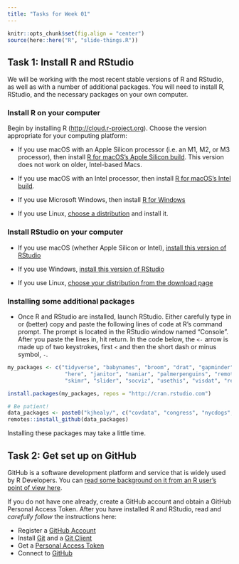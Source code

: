 ```yaml
---
title: "Tasks for Week 01"
---
```


```r
knitr::opts_chunk$set(fig.align = "center")
source(here::here("R", "slide-things.R"))
```

## Task 1: Install R and RStudio

We will be working with the most recent stable versions of R and RStudio, as well as with a number of additional packages. You will need to install R, RStudio, and the necessary packages on your own computer. 

### Install R on your computer

Begin by installing R (<http://cloud.r-project.org>). Choose the version appropriate for your computing platform: 


- If you use macOS with an Apple Silicon processor (i.e. an M1, M2, or M3 processor), then install [R for macOS's Apple Silicon build](https://cran.r-project.org/bin/macosx/big-sur-arm64/base/R-4.4.1-arm64.pkg). This version does not work on older, Intel-based Macs.

- If you use macOS with an Intel processor, then install [R for macOS's Intel build](https://cran.r-project.org/bin/macosx/big-sur-x86_64/base/R-4.4.1-x86_64.pkg). 

- If you use Microsoft Windows, then install [R for Windows](https://cran.r-project.org/bin/windows/base/R-4.4.1-win.exe)

- If you use Linux, [choose a distribution](https://cloud.r-project.org/bin/linux/) and install it.

### Install RStudio on your computer

- If you use macOS (whether Apple Silicon or Intel), [install this version of RStudio](https://download1.rstudio.org/electron/macos/RStudio-2024.04.2-764.dmg)

- If you use Windows, [install this version of RStudio](https://download1.rstudio.org/electron/windows/RStudio-2024.04.2-764.exe)

- If you use Linux, [choose your distribution from the download page](https://posit.co/download/rstudio-desktop/)

### Installing some additional packages

- Once R and RStudio are installed, launch RStudio. Either carefully type in or (better) copy and paste the following lines of code at R’s command prompt. The prompt is located in the RStudio window named “Console”. After you paste the lines in, hit return. In the code below, the `<-` arrow is made up of two keystrokes, first `<` and then the short dash or minus symbol, `-`.


```R
my_packages <- c("tidyverse", "babynames", "broom", "drat", "gapminder",  
                  "here", "janitor", "naniar", "palmerpenguins", "remotes",
                  "skimr", "slider", "socviz", "usethis", "visdat", "reprex")

install.packages(my_packages, repos = "http://cran.rstudio.com")

# Be patient!
data_packages <- paste0("kjhealy/", c("covdata", "congress", "nycdogs", "ukelection2019", "uscenpops"))
remotes::install_github(data_packages)

```

Installing these packages may take a little time. 

## Task 2: Get set up on GitHub

GitHub is a software development platform and service that is widely used by R Developers. You can [read some background on it from an R user's point of view here](https://peerj.com/preprints/3159v2/).

If you do not have one already, create a GitHub account and obtain a GitHub Personal Access Token. After you have installed R and RStudio, read and _carefully follow_ the instructions here:

- Register a [GitHub Account](https://happygitwithr.com/github-acct.html)
- Install [Git](https://happygitwithr.com/install-git) and a [Git Client](https://happygitwithr.com/git-client.html)
- Get a [Personal Access Token](https://happygitwithr.com/https-pat)
- Connect to [GitHub](https://happygitwithr.com/push-pull-github.html)



